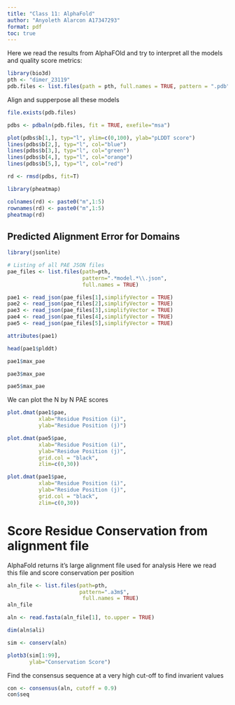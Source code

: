 ```yaml
---
title: "Class 11: AlphaFold"
author: "Anyoleth Alarcon A17347293"
format: pdf
toc: true
---
```


Here we read the results from AlphaFOld and try to interpret all the models and quality score metrics:

```r
library(bio3d)
pth <- "dimer_23119"
pdb.files <- list.files(path = pth, full.names = TRUE, pattern = ".pdb")
```

Align and supperpose all these models

```r
file.exists(pdb.files)
```

```r
pdbs <- pdbaln(pdb.files, fit = TRUE, exefile="msa")
```

```r
plot(pdbs$b[1,], typ="l", ylim=c(0,100), ylab="pLDDT score")
lines(pdbs$b[2,], typ="l", col="blue")
lines(pdbs$b[3,], typ="l", col="green")
lines(pdbs$b[4,], typ="l", col="orange")
lines(pdbs$b[5,], typ="l", col="red")
```

```r
rd <- rmsd(pdbs, fit=T)

library(pheatmap)

colnames(rd) <- paste0("m",1:5)
rownames(rd) <- paste0("m",1:5)
pheatmap(rd)
```

## Predicted Alignment Error for Domains

```r
library(jsonlite)

# Listing of all PAE JSON files
pae_files <- list.files(path=pth,
                        pattern=".*model.*\\.json",
                        full.names = TRUE)

pae1 <- read_json(pae_files[1],simplifyVector = TRUE)
pae2 <- read_json(pae_files[2],simplifyVector = TRUE)
pae3 <- read_json(pae_files[3],simplifyVector = TRUE)
pae4 <- read_json(pae_files[4],simplifyVector = TRUE)
pae5 <- read_json(pae_files[5],simplifyVector = TRUE)

attributes(pae1)
```

```r
head(pae1$plddt)
```

```r
pae1$max_pae
```
```r
pae3$max_pae
```

```r
pae5$max_pae
```

We can plot the N by N PAE scores 

```r
plot.dmat(pae1$pae, 
          xlab="Residue Position (i)",
          ylab="Residue Position (j)")
```

```r
plot.dmat(pae5$pae, 
          xlab="Residue Position (i)",
          ylab="Residue Position (j)",
          grid.col = "black",
          zlim=c(0,30))
```

```r
plot.dmat(pae1$pae, 
          xlab="Residue Position (i)",
          ylab="Residue Position (j)",
          grid.col = "black",
          zlim=c(0,30))
```

# Score Residue Conservation from alignment file

AlphaFold returns it's large alignment file used for analysis
Here we read this file and score conservation per position

```r
aln_file <- list.files(path=pth,
                       pattern=".a3m$",
                        full.names = TRUE)
aln_file
```

```r
aln <- read.fasta(aln_file[1], to.upper = TRUE)
```

```r
dim(aln$ali)
```

```r
sim <- conserv(aln)
```

```r
plotb3(sim[1:99],
       ylab="Conservation Score")
```

Find the consensus sequence at a very high cut-off to find invarient values

```r
con <- consensus(aln, cutoff = 0.9)
con$seq
```





